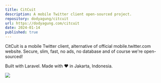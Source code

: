 ```yaml
---
title: CitCuit
description: A mobile Twitter client open-sourced project.
repository: dodyagung/citcuit
url: https://dodyagung.com/citcuit
date: 2024-01-14
published: true
---
```


CitCuit is a mobile Twitter client, alternative of official mobile.twitter.com website.
Secure, slim, fast, no ads, no database and of course we're open-sourced!

Built with Laravel. Made with ♥ in Jakarta, Indonesia.

[![](/projects/citcuit.jpg)](https://dodyagung.com/citcuit)
